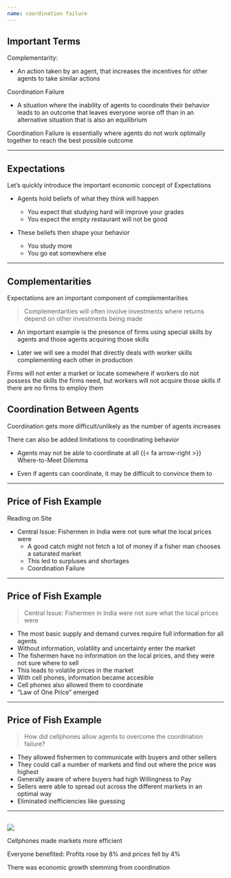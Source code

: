 ```yaml
---
name: coordination failure
---
```


## Important Terms

[Complementarity:]{.hi}

::: {.fragment}
- An action taken by an agent, that increases the incentives for other agents to take similar actions
:::

[Coordination Failure]{.hi}

::: {.fragment}
- A situation where the [inability]{.h} of agents to coordinate their [behavior]{.h} leads to an [outcome]{.h} that leaves everyone worse off than in an alternative situation that is also an [equilibrium]{.h}
:::

::: {.fragment .align-center}
[Coordination Failure]{.hi} is essentially where agents do not work optimally together to reach the [best possible]{.hi} outcome
:::

---

## Expectations

Let's quickly introduce the important economic concept of [Expectations]{.hp}

::: {.incremental .vertical-center}
- [Agents]{.h} hold [beliefs]{.hp} of what [they think will happen]{.hi}

    - You [expect]{.hi} that studying hard will improve your grades
    - You [expect]{.hi} the empty restaurant will not be good

- These [beliefs]{.hp} then [shape your behavior]{.hi}

    - You [study more]{.hi}
    - You [go eat somewhere else]{.hi}
:::

---

## Complementarities

[Expectations]{.hi} are an important component of [complementarities]{.hi}

::: {.fragment}
> [Complementarities]{.hi} will often involve investments where returns depend on [other investments being made]{.hi}
:::

::: {.incremental}
- An important example is the presence of firms using special skills by agents and those agents acquiring those skills

- Later we will see a model that directly deals with worker skills complementing each other in production
:::

::: {.notes}
Firms will not enter a market or locate somewhere if workers do not possess the skills the firms need, but workers will not acquire those skills if there are no firms to employ them
:::

## Coordination Between Agents

[Coordination]{.hi} gets more difficult/unlikely as the number of agents increases

There can also be added [limitations to coordinating behavior]{.hi}

::: {.incremental .vertical-center}
- Agents may [not be able to coordinate at all]{.hi} [{{< fa arrow-right >}} Where-to-Meet Dilemma]{.h .fragment .small}

- Even if agents can coordinate, it may be difficult to convince them to 
:::

---

## Price of Fish Example

[Reading on Site]{.hi}

::: {.fragment}
- Central Issue: Fishermen in India were not sure what the local prices were
    - A good catch might not fetch a lot of money if a fisher man chooses a [saturated market]{.hi}
    - This led to surpluses and shortages
    - [Coordination Failure]{.hp}
::: 

---

## Price of Fish Example

> [Central Issue: Fishermen in India were not sure what the local prices were]{.small}

::: {.incremental}
- The most basic supply and demand curves [require full information for all agents]{.hi}
- Without information, volatility and uncertainty enter the market
- The fishermen have no information on the local prices, and they were not sure where to sell
- This leads to volatile prices in the market
- With cell phones, information became accesible 
- Cell phones also allowed them to [coordinate]{.hp}
- ["Law of One Price"]{.hi} emerged
:::

---

## Price of Fish Example

> [How did cellphones allow agents to overcome the coordination failure?]{.hi}

::: {.fragment}
- They allowed fishermen to [communicate with buyers and other sellers]{.hi}
- They could call a number of markets and find out where the price was highest
- Generally aware of where buyers had high [Willingness to Pay]{.hi}
- Sellers were able to spread out across the different markets in an optimal way
- Eliminated inefficiencies like guessing
:::

---

## 

![](images/fishermen-example.png){fig-align="center"}

::: {.notes}
Cellphones made markets more efficient

Everyone benefited: Profits rose by 8% and prices fell by 4%

There was economic growth stemming from coordination
:::